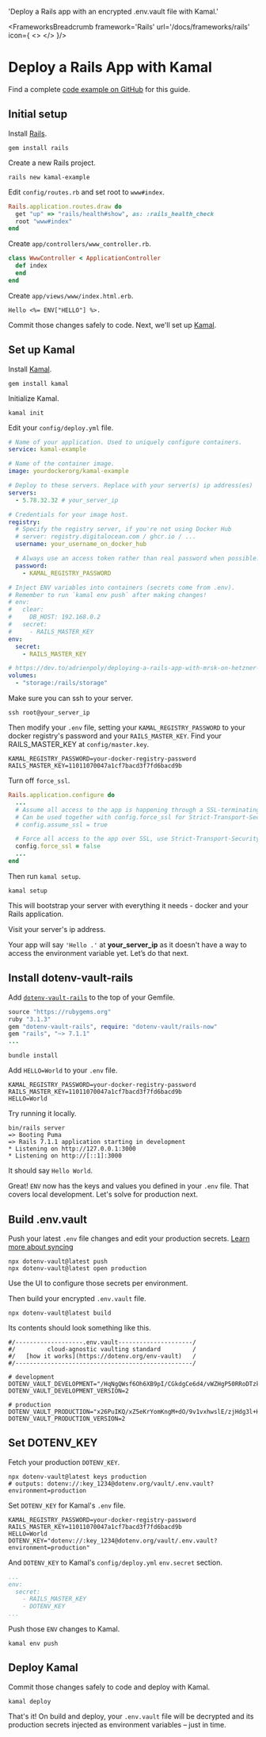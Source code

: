 

  'Deploy a Rails app with an encrypted .env.vault file with Kamal.'

<FrameworksBreadcrumb framework='Rails' url='/docs/frameworks/rails' icon={
  <>
    <RailsIcon className="h-9 w-9 text-[#CC0000]"/>
    <KamalIcon className="h-9 w-9 text-[#3A80ED]"/>
  </>
}/>

# Deploy a Rails App with Kamal
<GuideHeading lead={description} />

<Note>
  Find a complete <a href="https://github.com/dotenv-org/examples/tree/master/rails/kamal">code example on GitHub</a> for this guide.
</Note>

## Initial setup

Install [Rails](https://github.com/rails/rails).

```
gem install rails
```

Create a new Rails project.

```
rails new kamal-example
```

Edit `config/routes.rb` and set root to `www#index`.

```ruby {{ title: 'config/routes.rb' }}
Rails.application.routes.draw do
  get "up" => "rails/health#show", as: :rails_health_check
  root "www#index"
end
```

Create `app/controllers/www_controller.rb`.

```ruby {{ title: 'app/controllers/www_controller.rb' }}
class WwwController < ApplicationController
  def index
  end
end
```

Create `app/views/www/index.html.erb`.

```erb {{ title: 'app/views/www/index.html.erb' }}
Hello <%= ENV["HELLO"] %>.
```

Commit those changes safely to code. Next, we'll set up [Kamal](https://kamal-deploy.org).

## Set up Kamal


Install [Kamal](https://kamal-deploy.org).

```shell
gem install kamal
```

Initialize Kamal.

```shell
kamal init
```

Edit your `config/deploy.yml` file.

```yaml {{ title: 'config/deploy.yml' }}
# Name of your application. Used to uniquely configure containers.
service: kamal-example

# Name of the container image.
image: yourdockerorg/kamal-example

# Deploy to these servers. Replace with your server(s) ip address(es)
servers:
  - 5.78.32.32 # your_server_ip

# Credentials for your image host.
registry:
  # Specify the registry server, if you're not using Docker Hub
  # server: registry.digitalocean.com / ghcr.io / ...
  username: your_username_on_docker_hub

  # Always use an access token rather than real password when possible.
  password:
    - KAMAL_REGISTRY_PASSWORD

# Inject ENV variables into containers (secrets come from .env).
# Remember to run `kamal env push` after making changes!
# env:
#   clear:
#     DB_HOST: 192.168.0.2
#   secret:
#     - RAILS_MASTER_KEY
env:
  secret:
    - RAILS_MASTER_KEY

# https://dev.to/adrienpoly/deploying-a-rails-app-with-mrsk-on-hetzner-a-beginners-guide-39kp
volumes:
  - "storage:/rails/storage"
```

Make sure you can ssh to your server.

```shell
ssh root@your_server_ip
```

Then modify your `.env` file, setting your `KAMAL_REGISTRY_PASSWORD` to your docker registry's password and your `RAILS_MASTER_KEY`. Find your RAILS_MASTER_KEY at `config/master.key`.

```shell {{ title: '.env' }}
KAMAL_REGISTRY_PASSWORD=your-docker-registry-password
RAILS_MASTER_KEY=11011070047a1cf7bacd3f7fd6bacd9b
```

Turn off `force_ssl`.

```ruby {{ title: 'config/environments/production.rb' }}
Rails.application.configure do
  ...
  # Assume all access to the app is happening through a SSL-terminating reverse proxy.
  # Can be used together with config.force_ssl for Strict-Transport-Security and secure cookies.
  # config.assume_ssl = true

  # Force all access to the app over SSL, use Strict-Transport-Security, and use secure cookies.
  config.force_ssl = false
  ...
end
```

Then run `kamal setup`.

```shell
kamal setup
```

This will bootstrap your server with everything it needs - docker and your Rails application.

Visit your server's ip address.

<ScreenshotBrowser url="/assets/img/docs/hello-blank.png" www="your_server_ip" />

Your app will say `'Hello .'` at **your_server_ip** as it doesn't have a way to access the environment variable yet. Let’s do that next.

## Install dotenv-vault-rails

Add [`dotenv-vault-rails`](https://github.com/dotenv-org/dotenv-vault-ruby) to the top of your Gemfile.

```ruby {{ title: 'Gemfile' }}
source "https://rubygems.org"
ruby "3.1.3"
gem "dotenv-vault-rails", require: "dotenv-vault/rails-now"
gem "rails", "~> 7.1.1"
...
```
```shell
bundle install
```

Add `HELLO=World` to your `.env` file.

```shell {{ title: '.env' }}
KAMAL_REGISTRY_PASSWORD=your-docker-registry-password
RAILS_MASTER_KEY=11011070047a1cf7bacd3f7fd6bacd9b
HELLO=World
```

Try running it locally.

```shell
bin/rails server
=> Booting Puma
=> Rails 7.1.1 application starting in development
* Listening on http://127.0.0.1:3000
* Listening on http://[::1]:3000
```

It should say `Hello World`.

<ScreenshotBrowser url='/assets/img/docs/nextjs-hello-world.png' www="localhost:3000"/>

Great! `ENV` now has the keys and values you defined in your `.env` file. That covers local development. Let's solve for production next.

## Build .env.vault

Push your latest `.env` file changes and edit your production secrets. [Learn more about syncing](/docs/tutorials/sync)

```shell
npx dotenv-vault@latest push
npx dotenv-vault@latest open production
```

Use the UI to configure those secrets per environment.

<ScreenshotBrowser url="/assets/img/docs/edit-production-value.gif" www="www.dotenv.org" />

Then build your encrypted `.env.vault` file.

```shell
npx dotenv-vault@latest build
```

Its contents should look something like this.

```shell {{ title: '.env.vault' }}
#/-------------------.env.vault---------------------/
#/         cloud-agnostic vaulting standard         /
#/   [how it works](https://dotenv.org/env-vault)   /
#/--------------------------------------------------/

# development
DOTENV_VAULT_DEVELOPMENT="/HqNgQWsf6Oh6XB9pI/CGkdgCe6d4/vWZHgP50RRoDTzkzPQk/xOaQs="
DOTENV_VAULT_DEVELOPMENT_VERSION=2

# production
DOTENV_VAULT_PRODUCTION="x26PuIKQ/xZ5eKrYomKngM+dO/9v1vxhwslE/zjHdg3l+H6q6PheB5GVDVIbZg=="
DOTENV_VAULT_PRODUCTION_VERSION=2
```

## Set DOTENV_KEY

Fetch your production `DOTENV_KEY`.

```shell
npx dotenv-vault@latest keys production
# outputs: dotenv://:key_1234@dotenv.org/vault/.env.vault?environment=production
```

Set `DOTENV_KEY` for Kamal's `.env` file.

```shell {{ title: '.env' }}
KAMAL_REGISTRY_PASSWORD=your-docker-registry-password
RAILS_MASTER_KEY=11011070047a1cf7bacd3f7fd6bacd9b
HELLO=World
DOTENV_KEY="dotenv://:key_1234@dotenv.org/vault/.env.vault?environment=production"
```

And `DOTENV_KEY` to Kamal's `config/deploy.yml` `env.secret` section.

```yaml {{ title: 'config/deploy.yml' }}
...
env:
  secret:
    - RAILS_MASTER_KEY
    - DOTENV_KEY
...
```

Push those `ENV` changes to Kamal.

```shell
kamal env push
```

## Deploy Kamal

Commit those changes safely to code and deploy with Kamal.

```shell
kamal deploy
```

That's it! On build and deploy, your `.env.vault` file will be decrypted and its production secrets injected as environment variables – just in time.

<ScreenshotBrowser url="/assets/img/docs/hello-production.png" www="your_server_ip"/>

<WellDone />
